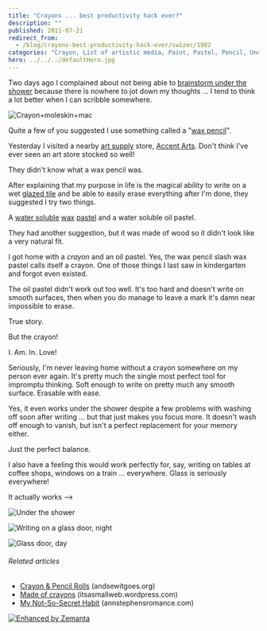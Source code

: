 ```yaml
---
title: "Crayons ... best productivity hack ever?"
description: ""
published: 2011-07-21
redirect_from:
  - /blog/crayons-best-productivity-hack-ever/swizec/1982
categories: "Crayon, List of artistic media, Paint, Pastel, Pencil, Uncategorized, Visual Arts, Wax"
hero: ../../../defaultHero.jpg
---
```


Two days ago I complained about not being able to [brainstorm under the shower](http://swizec.com/blog/i-learned-two-things-today/swizec/1956 "I learned two things today") because there is nowhere to jot down my thoughts ... I tend to think a lot better when I can scribble somewhere.

![](https://swizec.com/wp-content/uploads/2011/07/IJWfg-300x300.jpg "Crayon+moleskin+mac")

Quite a few of you suggested I use something called a "[wax pencil](http://en.wikipedia.org/wiki/Grease_pencil "Grease pencil")".

Yesterday I visited a nearby [art supply](http://en.wikipedia.org/wiki/List_of_artistic_media "List of artistic media") store, [Accent Arts](http://maps.google.com/maps/place?q=Accent+Arts,+South+California+Avenue,+Palo+Alto,+CA&hl=en&cid=5872990577141797841). Don't think I've ever seen an art store stocked so well!

They didn't know what a wax pencil was.

After explaining that my purpose in life is the magical ability to write on a wet [glazed tile](http://en.wikipedia.org/wiki/Glazed_tile "Glazed tile") and be able to easily erase everything after I'm done, they suggested I try two things.

A [water soluble](http://en.wikipedia.org/wiki/Solubility "Solubility") [wax](http://en.wikipedia.org/wiki/Wax "Wax") [pastel](http://en.wikipedia.org/wiki/Pastel "Pastel") and a water soluble oil pastel.

They had another suggestion, but it was made of wood so it didn't look like a very natural fit.

I got home with a _crayon_ and an oil pastel. Yes, the wax pencil slash wax pastel calls itself a crayon. One of those things I last saw in kindergarten and forgot even existed.

The oil pastel didn't work out too well. It's too hard and doesn't write on smooth surfaces, then when you do manage to leave a mark it's damn near impossible to erase.

True story.

But the crayon!

I. Am. In. Love!

Seriously, I'm never leaving home without a crayon somewhere on my person ever again. It's pretty much the single most perfect tool for impromptu thinking. Soft enough to write on pretty much any smooth surface. Erasable with ease.

Yes, it even works under the shower despite a few problems with washing off soon after writing ... but that just makes you focus more. It doesn't wash off enough to vanish, but isn't a perfect replacement for your memory either.

Just the perfect balance.

I also have a feeling this would work perfectly for, say, writing on tables at coffee shops, windows on a train ... everywhere. Glass is seriously everywhere!

It actually works -->

![](https://swizec.com/wp-content/uploads/2011/07/11f3ebb3ac804d4182fc72487e333a56_7.jpeg "Under the shower")

![](https://swizec.com/wp-content/uploads/2011/07/16c0f3efb66f42f8972bdecd18a37c07_7.jpeg "Writing on a glass door, night")

![](https://swizec.com/wp-content/uploads/2011/07/009d0c8621ad402fb7a5c1ea3efc429d_7.jpeg "Glass door, day")

###### Related articles

- [Crayon & Pencil Rolls](http://andsewitgoes.org/2011/06/29/crayon-pencil-rolls/) (andsewitgoes.org)
- [Made of crayons](http://itsasmallweb.wordpress.com/2011/06/20/made-of-crayons/) (itsasmallweb.wordpress.com)
- [My Not-So-Secret Habit](http://annstephensromance.com/2011/07/19/my-not-so-secret-habit/) (annstephensromance.com)

[![Enhanced by Zemanta](https://img.zemanta.com/zemified_e.png?x-id=5cd4c539-e71b-484d-b088-58ecb0a46622)](http://www.zemanta.com/ "Enhanced by Zemanta")
